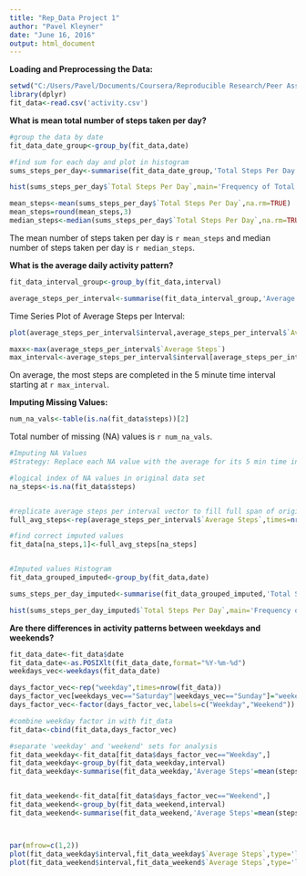 ```yaml
---
title: "Rep_Data Project 1"
author: "Pavel Kleyner"
date: "June 16, 2016"
output: html_document
---
```


**Loading and Preprocessing the Data:**


```r
setwd("C:/Users/Pavel/Documents/Coursera/Reproducible Research/Peer Assessment 1")
library(dplyr)
fit_data<-read.csv('activity.csv')
```

**What is mean total number of steps taken per day?**

```r
#group the data by date
fit_data_date_group<-group_by(fit_data,date)

#find sum for each day and plot in histogram
sums_steps_per_day<-summarise(fit_data_date_group,'Total Steps Per Day'=sum(steps,na.rm=TRUE))

hist(sums_steps_per_day$`Total Steps Per Day`,main='Frequency of Total Steps per day',xlab='Total Steps per day',breaks=100)

mean_steps<-mean(sums_steps_per_day$`Total Steps Per Day`,na.rm=TRUE)
mean_steps=round(mean_steps,3)
median_steps<-median(sums_steps_per_day$`Total Steps Per Day`,na.rm=TRUE)

```

The mean number of steps taken per day is `r mean_steps` and median number of steps taken per day is `r median_steps`.



**What is the average daily activity pattern?**

```r
fit_data_interval_group<-group_by(fit_data,interval)

average_steps_per_interval<-summarise(fit_data_interval_group,'Average Steps'=mean(steps,na.rm=TRUE))
```

Time Series Plot of Average Steps per Interval:

```r

plot(average_steps_per_interval$interval,average_steps_per_interval$`Average Steps`,type='l',main='Average Steps per Interval',xlab='Time Interval (min)',ylab='Average Steps')

maxx<-max(average_steps_per_interval$`Average Steps`)
max_interval<-average_steps_per_interval$interval[average_steps_per_interval$`Average Steps`==maxx]
```

On average, the most steps are completed in the 5 minute time interval starting at `r max_interval`.

**Imputing Missing Values:**

```r

num_na_vals<-table(is.na(fit_data$steps))[2]
```

Total number of missing (NA) values is `r num_na_vals`.

```r
#Imputing NA Values
#Strategy: Replace each NA value with the average for its 5 min time interval

#logical index of NA values in original data set
na_steps<-is.na(fit_data$steps)


#replicate average steps per interval vector to fill full span of original data set
full_avg_steps<-rep(average_steps_per_interval$`Average Steps`,times=nrow(fit_data)/nrow(average_steps_per_interval))

#find correct imputed values
fit_data[na_steps,1]<-full_avg_steps[na_steps]


#Imputed values Histogram
fit_data_grouped_imputed<-group_by(fit_data,date)

sums_steps_per_day_imputed<-summarise(fit_data_grouped_imputed,'Total Steps Per Day'=sum(steps))

hist(sums_steps_per_day_imputed$`Total Steps Per Day`,main='Frequency of Total Steps per day',xlab='Total Steps per day',breaks=100)

```


**Are there differences in activity patterns between weekdays and weekends?**

```r

fit_data_date<-fit_data$date
fit_data_date<-as.POSIXlt(fit_data_date,format="%Y-%m-%d")
weekdays_vec<-weekdays(fit_data_date)

days_factor_vec<-rep("weekday",times=nrow(fit_data))
days_factor_vec[weekdays_vec=="Saturday"|weekdays_vec=="Sunday"]="weekend"
days_factor_vec<-factor(days_factor_vec,labels=c("Weekday","Weekend"))

#combine weekday factor in with fit_data
fit_data<-cbind(fit_data,days_factor_vec)

#separate 'weekday' and 'weekend' sets for analysis
fit_data_weekday<-fit_data[fit_data$days_factor_vec=="Weekday",]
fit_data_weekday<-group_by(fit_data_weekday,interval)
fit_data_weekday<-summarise(fit_data_weekday,'Average Steps'=mean(steps))


fit_data_weekend<-fit_data[fit_data$days_factor_vec=="Weekend",]
fit_data_weekend<-group_by(fit_data_weekend,interval)
fit_data_weekend<-summarise(fit_data_weekend,'Average Steps'=mean(steps))



par(mfrow=c(1,2))
plot(fit_data_weekday$interval,fit_data_weekday$`Average Steps`,type='l',main='Weekday Values',xlab='Time Intervals (min)',ylab='Average Steps')
plot(fit_data_weekend$interval,fit_data_weekend$`Average Steps`,type='l',main='Weekend Values',xlab='Time Intervals (min)',ylab='Average Steps')




```
